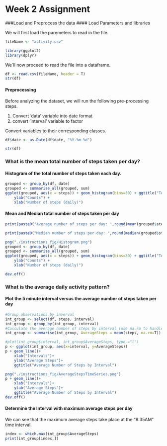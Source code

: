 Week 2 Assignment
==============================

###Load and Preprocess the data
#### Load Parameters and libraries

We will first load the paremeters to read in the file.

```r
fileName <- "activity.csv"

library(ggplot2)
library(dplyr)
```

We´ll now proceed to read the file into a dataframe.

```r

df <- read.csv(fileName, header = T)
str(df)

```

#### Preprocessing

Before analyzing the dataset, we will run the following pre-processing steps.

1. Convert 'data' variable into date format
2. convert 'interval' variable to factor


Convert variables to their corresponding classes.

```r
df$date <- as.Date(df$date, "%Y-%m-%d")

str(df)
```

### What is the mean total number of steps taken per day?

#### Histogram of the total number of steps taken each day.

```r
grouped <- group_by(df, date)
grouped <- summarise_all(grouped, sum)
ggplot(grouped, aes(x = steps)) + geom_histogram(bins=30) + ggtitle("Total Number of Steps per day") +
    ylab("Counts") +
    xlab("Number of steps (daily)")

```

#### Mean and Median total number of steps taken per day

```r

print(paste0("Average number of steps per day: ",round(mean(grouped$steps, na.rm=T),0)))

print(paste0("Median number of steps per day: ",round(median(grouped$steps, na.rm=T),0)))

```

```r
png("./instructions_fig/Histogram.png")
grouped <- group_by(df, date)
grouped <- summarise_all(grouped, sum)
ggplot(grouped, aes(x = steps)) + geom_histogram(bins=30) + ggtitle("Total Number of Steps per day") +
    ylab("Counts") +
    xlab("Number of steps (daily)")

dev.off()

```

### What is the average daily activity pattern?

#### Plot the 5 minute interval versus the average number of steps taken per day

```r
#Group observations by inverval
int_group <- select(df, steps, interval)
int_group <- group_by(int_group, interval)
#Calculate the average number of steps by interval (use na.rm to handle missingness)
int_group <- summarise(int_group, AverageSteps = mean(steps, na.rm=T))

#plot(int_group$interval, int_group$AverageSteps, type ="l")
p <- ggplot(int_group, aes(x=interval, y=AverageSteps))
p + geom_line()+
    xlab("Intervals")+
    ylab("Average Steps")+
    ggtitle("Average Number of Steps by Interval")

```

```r
png("./instructions_fig/AverageStepsTimeSeries.png")
p + geom_line()+
    xlab("Intervals")+
    ylab("Average Steps")+
    ggtitle("Average Number of Steps by Interval")
dev.off()

```


#### Determine the Interval with maximum average steps per day

We can see that the maximum average steps take place at the "8:35AM" time interval.

```r
index <- which.max(int_group$AverageSteps)
print(int_group[index,])
```